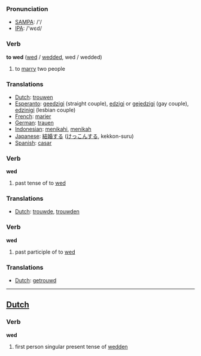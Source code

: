 === Pronunciation ===
*[[w:SAMPA|SAMPA]]: /'/
*[[w:IPA|IPA]]: /'wεd/

=== Verb ===

'''to wed''' ([[wed]] / [[wedded]], wed / wedded)

# to [[marry]] two people

=== Translations ===
*[[Dutch]]: [[trouwen]]
*[[Esperanto]]: [[geedzigi]] (straight couple), [[edzigi]] or [[gejedzigi]] (gay couple), [[edzinigi]] (lesbian couple)
*[[French]]: [[marier]]
*[[German]]: [[trauen]]
*[[Indonesian]]: [[nikah|menikahi]], [[nikah|menikah]]
*[[Japanese]]: [[結婚]]する ([[けっこん]]する, kekkon-suru)
*[[Spanish]]: [[casar]]

=== Verb ===

'''wed'''

# past tense of to [[wed]]

=== Translations ===
*[[Dutch]]: [[trouwde]], [[trouwden]]

=== Verb ===

'''wed'''

# past participle of to [[wed]]

=== Translations ===
*[[Dutch]]: [[getrouwd]]

----

==[[Dutch]]==

=== Verb ===

'''wed'''

# first person singular present tense of [[wedden]]